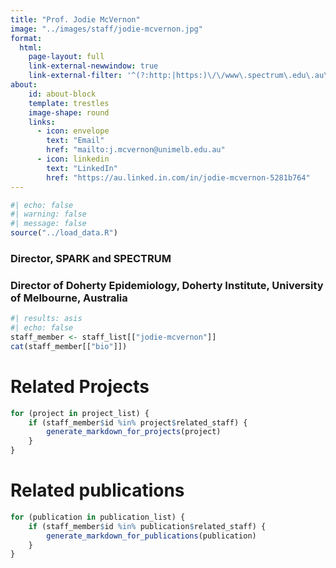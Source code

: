 ```yaml
---
title: "Prof. Jodie McVernon"
image: "../images/staff/jodie-mcvernon.jpg"
format:
  html:
    page-layout: full
    link-external-newwindow: true
    link-external-filter: '^(?:http:|https:)\/\/www\.spectrum\.edu\.au\/custom'
about:
    id: about-block
    template: trestles
    image-shape: round
    links:
      - icon: envelope
        text: "Email"
        href: "mailto:j.mcvernon@unimelb.edu.au"
      - icon: linkedin
        text: "LinkedIn"
        href: "https://au.linked.in.com/in/jodie-mcvernon-5281b764"
---
```

   
```r
#| echo: false
#| warning: false
#| message: false
source("../load_data.R")
```
::: {#about-block}


### Director, SPARK and SPECTRUM
### Director of Doherty Epidemiology, Doherty Institute, University of Melbourne, Australia

```r
#| results: asis
#| echo: false
staff_member <- staff_list[["jodie-mcvernon"]]
cat(staff_member[["bio"]])

```

:::

# Related Projects

```r
for (project in project_list) {
    if (staff_member$id %in% project$related_staff) {
        generate_markdown_for_projects(project)
    }
}
```

# Related publications

```r
for (publication in publication_list) {
    if (staff_member$id %in% publication$related_staff) {
        generate_markdown_for_publications(publication)
    }
}
```
